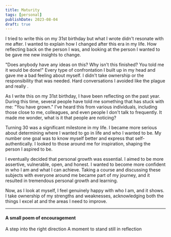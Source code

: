 ```yaml
---
title: Maturity
tags: [personal]
publishDate: 2023-08-04
draft: true
---
```


I tried to write this on my 31st birthday but what I wrote didn't resonate with me after. I wanted to explain how I changed after this era in my life. How reflecting back on the person I was, and looking at the person I wanted to be gave me new insights to change.

"Does anybody have any ideas on this? Why isn't this finished? You told me it would be done!" Every type of confrontation I built up in my head and gave me a bad feeling about myself. I didn't take ownership or the responsibility that was needed. Hard conversations I avoided like the plague and really .

As I write this on my 31st birthday, I have been reflecting on the past year. During this time, several people have told me something that has stuck with me: "You have grown." I've heard this from various individuals, including those close to me, colleagues, and even people I don't talk to frequently. It made me wonder, what is it that people are noticing?

Turning 30 was a significant milestone in my life. I became more serious about determining where I wanted to go in life and who I wanted to be. My number one goal was to know myself better and express that self-authentically. I looked to those around me for inspiration, shaping the person I aspired to be.

I eventually decided that personal growth was essential. I aimed to be more assertive, vulnerable, open, and honest. I wanted to become more confident in who I am and what I can achieve. Taking a course and discussing these subjects with everyone around me became part of my journey, and it resulted in tremendous personal growth and learning.

Now, as I look at myself, I feel genuinely happy with who I am, and it shows. I take ownership of my strengths and weaknesses, acknowledging both the things I excel at and the areas I need to improve.

--- 

#### A small poem of encouragement
A step into the right direction
A moment to stand still in reflection

